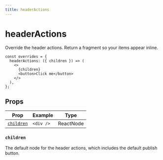 ```yaml
---
title: headerActions
---
```


# headerActions

Override the header actions. Return a fragment so your items appear inline.

```tsx showLineNumbers copy
const overrides = {
  headerActions: ({ children }) => (
    <>
      {children}
      <button>Click me</button>
    </>
  ),
};
```

## Props

| Prop                    | Example   | Type      |
| ----------------------- | --------- | --------- |
| [`children`](#children) | `<div />` | ReactNode |

### `children`

The default node for the header actions, which includes the default publish button.

